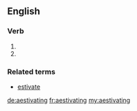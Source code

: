 ==English==

===Verb===
{{head|en}}

# {{present participle of|aestivate|lang=en}}
# {{alternative spelling of|estivating}}

===Related terms===
* [[estivate]]

[[de:aestivating]]
[[fr:aestivating]]
[[my:aestivating]]